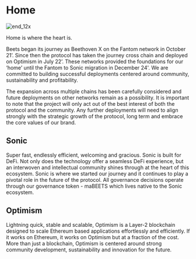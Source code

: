 # Home
![end_12x](https://user-images.githubusercontent.com/109503546/217849328-d442d555-3610-4301-bdb2-b9ab852a1633.png)

Home is where the heart is.

Beets began its journey as Beethoven X on the Fantom network in October 21’. Since then the protocol has taken the journey cross chain and deployed on Optimism in July 22’. These networks provided the foundations for our ‘home’ until the Fantom to Sonic migration in December 24'. We are committed to building  successful deployments centered around community, sustainability and profitability. 

The expansion across multiple chains has been carefully considered and future deployments on other networks remain as a possibility.  It is important to note that the project will only act out of the best interest of both the protocol and the community.  Any further deployments will need to align strongly with the strategic growth of the protocol, long term and embrace the core values of our brand.


## Sonic

Super fast, endlessly efficient, welcoming and gracious. Sonic is built for DeFi. Not only does the technology offer a seamless DeFi experience, but an interwoven and intellectual community shines through at the heart of this ecosystem. Sonic is where we started our journey and it continues to play a pivotal role in the future of the protocol. All governance decisions operate through our governance token - maBEETS which lives native to the Sonic 
ecosystem.



## Optimism

Lightning quick, stable and scalable, Optimism is a Layer-2 blockchain designed to scale Ethereum based applications effortlessly and efficiently. If it works on Ethereum, it works on Optimism but at a fraction of the cost. More than just a blockchain, Optimism is centered around strong community development, sustainability and innovation for the future. 

